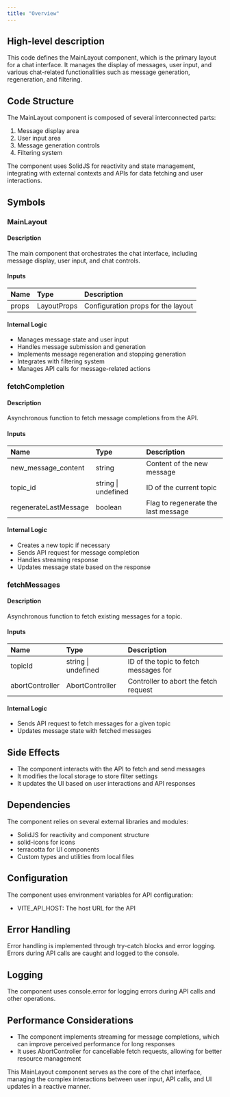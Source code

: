 ```yaml
---
title: "Overview"
---
```


## High-level description
This code defines the MainLayout component, which is the primary layout for a chat interface. It manages the display of messages, user input, and various chat-related functionalities such as message generation, regeneration, and filtering.

## Code Structure
The MainLayout component is composed of several interconnected parts:
1. Message display area
2. User input area
3. Message generation controls
4. Filtering system

The component uses SolidJS for reactivity and state management, integrating with external contexts and APIs for data fetching and user interactions.

## Symbols

### MainLayout
#### Description
The main component that orchestrates the chat interface, including message display, user input, and chat controls.

#### Inputs
| Name | Type | Description |
|:-----|:-----|:------------|
| props | LayoutProps | Configuration props for the layout |

#### Internal Logic
- Manages message state and user input
- Handles message submission and generation
- Implements message regeneration and stopping generation
- Integrates with filtering system
- Manages API calls for message-related actions

### fetchCompletion
#### Description
Asynchronous function to fetch message completions from the API.

#### Inputs
| Name | Type | Description |
|:-----|:-----|:------------|
| new_message_content | string | Content of the new message |
| topic_id | string \| undefined | ID of the current topic |
| regenerateLastMessage | boolean | Flag to regenerate the last message |

#### Internal Logic
- Creates a new topic if necessary
- Sends API request for message completion
- Handles streaming response
- Updates message state based on the response

### fetchMessages
#### Description
Asynchronous function to fetch existing messages for a topic.

#### Inputs
| Name | Type | Description |
|:-----|:-----|:------------|
| topicId | string \| undefined | ID of the topic to fetch messages for |
| abortController | AbortController | Controller to abort the fetch request |

#### Internal Logic
- Sends API request to fetch messages for a given topic
- Updates message state with fetched messages

## Side Effects
- The component interacts with the API to fetch and send messages
- It modifies the local storage to store filter settings
- It updates the UI based on user interactions and API responses

## Dependencies
The component relies on several external libraries and modules:
- SolidJS for reactivity and component structure
- solid-icons for icons
- terracotta for UI components
- Custom types and utilities from local files

## Configuration
The component uses environment variables for API configuration:
- VITE_API_HOST: The host URL for the API

## Error Handling
Error handling is implemented through try-catch blocks and error logging. Errors during API calls are caught and logged to the console.

## Logging
The component uses console.error for logging errors during API calls and other operations.

## Performance Considerations
- The component implements streaming for message completions, which can improve perceived performance for long responses
- It uses AbortController for cancellable fetch requests, allowing for better resource management

This MainLayout component serves as the core of the chat interface, managing the complex interactions between user input, API calls, and UI updates in a reactive manner.